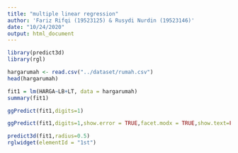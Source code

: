 ---
title: "multiple linear regression"
author: 'Fariz Rifqi (19523125) & Rusydi Nurdin (19523146)'
date: "10/24/2020"
output: html_document
---

```{r}
library(predict3d)
library(rgl)
```
```{r} 
hargarumah <- read.csv("../dataset/rumah.csv")
head(hargarumah)
```
```{r}
fit1 = lm(HARGA~LB+LT, data = hargarumah)
summary(fit1)
```

```{r}
ggPredict(fit1,digits=1)
```

```{r}
ggPredict(fit1,digits=1,show.error = TRUE,facet.modx = TRUE,show.text=FALSE)
```
```{r}
predict3d(fit1,radius=0.5)
rglwidget(elementId = "1st")
```